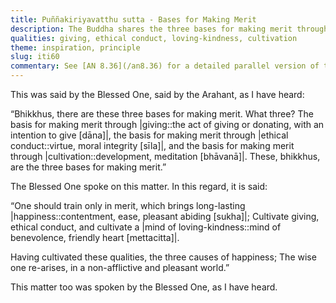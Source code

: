 ```yaml
---
title: Puññakiriyavatthu sutta - Bases for Making Merit
description: The Buddha shares the three bases for making merit through 1) giving, 2) ethical conduct, and 3) cultivating a mind of loving-kindness.
qualities: giving, ethical conduct, loving-kindness, cultivation
theme: inspiration, principle
slug: iti60
commentary: See [AN 8.36](/an8.36) for a detailed parallel version of this discourse.
---
```


This was said by the Blessed One, said by the Arahant, as I have heard:

“Bhikkhus, there are these three bases for making merit. What three? The basis for making merit through |giving::the act of giving or donating, with an intention to give [dāna]|, the basis for making merit through |ethical conduct::virtue, moral integrity [sīla]|, and the basis for making merit through |cultivation::development, meditation [bhāvanā]|. These, bhikkhus, are the three bases for making merit.”

The Blessed One spoke on this matter. In this regard, it is said:

“One should train only in merit,
which brings long-lasting |happiness::contentment, ease, pleasant abiding [sukha]|;
Cultivate giving, ethical conduct,
and cultivate a |mind of loving-kindness::mind of benevolence, friendly heart [mettacitta]|.

Having cultivated these qualities,
the three causes of happiness;
The wise one re-arises,
in a non-afflictive and pleasant world.”

This matter too was spoken by the Blessed One, as I have heard.